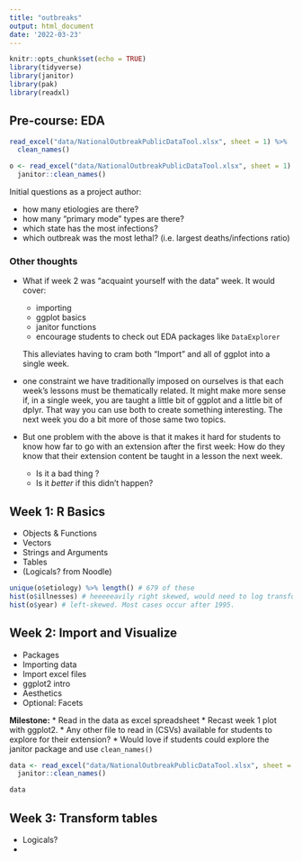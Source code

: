 ```yaml
---
title: "outbreaks"
output: html_document
date: '2022-03-23'
---
```


```r
knitr::opts_chunk$set(echo = TRUE)
library(tidyverse)
library(janitor)
library(pak)
library(readxl)
```

## Pre-course: EDA

```r
read_excel("data/NationalOutbreakPublicDataTool.xlsx", sheet = 1) %>%
  clean_names() 

o <- read_excel("data/NationalOutbreakPublicDataTool.xlsx", sheet = 1) %>%
  janitor::clean_names()
```

Initial questions as a project author:

* how many etiologies are there?
* how many "primary mode" types are there?
* which state has the most infections?
* which outbreak was the most lethal? (i.e. largest deaths/infections ratio)

### Other thoughts

* What if week 2 was "acquaint yourself with the data" week. It would cover:
  * importing
  * ggplot basics
  * janitor functions
  * encourage students to check out EDA packages like `DataExplorer`
  
  This alleviates having to cram both "Import" and all of ggplot into a single week.
  
* one constraint we have traditionally imposed on ourselves is that each week's lessons must be thematically related. It might make more sense if, in a single week, you are taught a little bit of ggplot and a little bit of dplyr. That way you can use both to create something interesting. The next week you do a bit more of those same two topics. 

* But one problem with the above is that it makes it hard for students to know how far to go with an extension after the first week: How do they know that their extension content be taught in a lesson the next week. 
    + Is it a bad thing ?
    + Is it *better* if this didn't happen?

## Week 1: R Basics

* Objects & Functions
* Vectors
* Strings and Arguments
* Tables
* (Logicals? from Noodle)

```r
unique(o$etiology) %>% length() # 679 of these
hist(o$illnesses) # heeeeeavily right skewed, would need to log transform
hist(o$year) # left-skewed. Most cases occur after 1995.
```

## Week 2: Import and Visualize

* Packages
* Importing data
* Import excel files
* ggplot2 intro
* Aesthetics
* Optional: Facets

**Milestone:**
* Read in the data as excel spreadsheet
* Recast week 1 plot with ggplot2.
* Any other file to read in (CSVs) available for students to explore for their extension?
* Would love if students could explore the janitor package and use `clean_names()`

```r
data <- read_excel("data/NationalOutbreakPublicDataTool.xlsx", sheet = 1) %>%
  janitor::clean_names()

data
```


## Week 3: Transform tables

* Logicals?
* 
